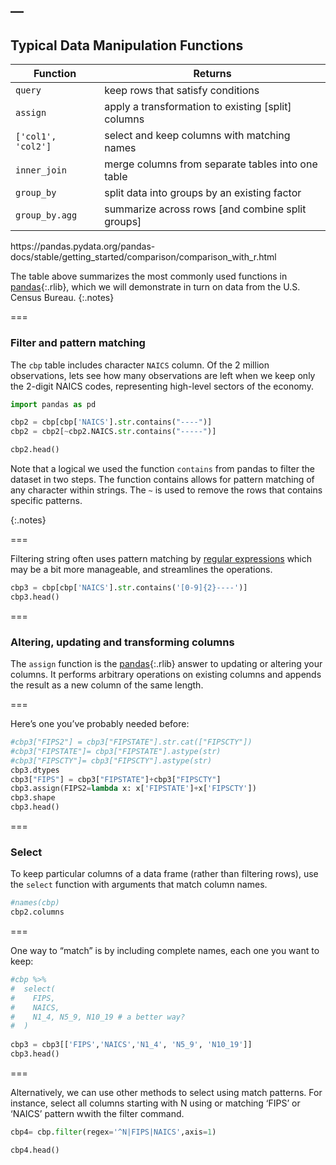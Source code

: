 ---
---

## Typical Data Manipulation Functions

| Function    | Returns                                            |
|-------------+----------------------------------------------------|
| `query`    | keep rows that satisfy conditions                  |
| `assign`    | apply a transformation to existing [split] columns |
| `['col1', 'col2']`| select and keep columns with matching names    |
| `inner_join`| merge columns from separate tables into one table  |
| `group_by`  | split data into groups by an existing factor       |
| `group_by.agg` | summarize across rows [and combine split groups]   |

https://pandas.pydata.org/pandas-docs/stable/getting_started/comparison/comparison_with_r.html


The table above summarizes the most commonly used functions in
[pandas](){:.rlib}, which we will demonstrate in turn on data from the U.S.
Census Bureau.
{:.notes}

===

### Filter and pattern matching

The `cbp` table includes character `NAICS` column. Of the 2 million
observations, lets see how many observations are left when we keep only the
2-digit NAICS codes, representing high-level sectors of the economy.

```python


import pandas as pd

cbp2 = cbp[cbp['NAICS'].str.contains("----")]
cbp2 = cbp2[~cbp2.NAICS.str.contains("-----")]

cbp2.head()

```

Note that a logical we used the function `contains` from pandas to filter the dataset in two steps. The function contains allows for pattern matching of any character within strings. The `~` is used to remove the rows that contains specific patterns.

{:.notes}

===

Filtering string often uses pattern matching by [regular expressions]
which may be a bit more manageable, and streamlines the operations.

```python
cbp3 = cbp[cbp['NAICS'].str.contains('[0-9]{2}----')]
cbp3.head()


```

[regular expressions]: https://pandas.pydata.org/pandas-docs/stable/reference/api/pandas.Series.str.contains.html#pandas.Series.str.contains

===

### Altering, updating and transforming columns

The `assign` function is the [pandas](){:.rlib} answer to updating or altering
your columns. It performs arbitrary operations on existing columns and appends
the result as a new column of the same length.

===

Here's one you've probably needed before:

```python
#cbp3["FIPS2"] = cbp3["FIPSTATE"].str.cat(["FIPSCTY"])
#cbp3["FIPSTATE"]= cbp3["FIPSTATE"].astype(str)
#cbp3["FIPSCTY"]= cbp3["FIPSCTY"].astype(str)
cbp3.dtypes
cbp3["FIPS"] = cbp3["FIPSTATE"]+cbp3["FIPSCTY"]
cbp3.assign(FIPS2=lambda x: x['FIPSTATE']+x['FIPSCTY'])
cbp3.shape
cbp3.head()
```

===

### Select


To keep particular columns of a data frame (rather than filtering rows), use the `select` function with arguments that match column names.
```python
#names(cbp)
cbp2.columns
```

===

One way to "match" is by including complete names, each one you want to keep:

```python
#cbp %>%
#  select(
#    FIPS,
#    NAICS,
#    N1_4, N5_9, N10_19 # a better way?
#  )
  
cbp3 = cbp3[['FIPS','NAICS','N1_4', 'N5_9', 'N10_19']] 
cbp3.head()
```

===

Alternatively, we can use other methods to select using match patterns. For instance, select all columns starting with N using or matching 'FIPS' or 'NAICS' pattern wwith the filter command.

```python
cbp4= cbp.filter(regex='^N|FIPS|NAICS',axis=1) 

cbp4.head()
```

